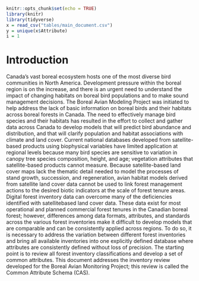 ```r
knitr::opts_chunk$set(echo = TRUE)
library(knitr)
library(tidyverse)
x = read_csv("tables/main_document.csv")
y = unique(x$Attribute)
i = 1
```

# Introduction {#intro}

Canada's vast boreal ecosystem hosts one of the most diverse bird communities in North
America. Development pressure within the boreal region is on the increase, and there is an
urgent need to understand the impact of changing habitats on boreal bird populations and to
make sound management decisions. The Boreal Avian Modeling Project was initiated to help
address the lack of basic information on boreal birds and their habitats across boreal forests in
Canada. The need to effectively manage bird species and their habitats has resulted in the
effort to collect and gather data across Canada to develop models that will predict bird
abundance and distribution, and that will clarify population and habitat associations with climate
and land cover.
Current national databases developed from satellite-based products using biophysical variables
have limited application at regional levels because many bird species are sensitive to variation
in canopy tree species composition, height, and age; vegetation attributes that satellite-based
products cannot measure. Because satellite-based land cover maps lack the thematic detail
needed to model the processes of stand growth, succession, and regeneration, avian habitat
models derived from satellite land cover data cannot be used to link forest management actions
to the desired biotic indicators at the scale of forest tenure areas.
Digital forest inventory data can overcome many of the deficiencies identified with satellitebased
land cover data. These data exist for most operational and planned commercial forest
tenures in the Canadian boreal forest; however, differences among data formats, attributes, and
standards across the various forest inventories make it difficult to develop models that are
comparable and can be consistently applied across regions. To do so, it is necessary to address
the variation between different forest inventories and bring all available inventories into one
explicitly defined database where attributes are consistently defined without loss of precision.
The starting point is to review all forest inventory classifications and develop a set of common
attributes. This document addresses the inventory review developed for the Boreal Avian
Monitoring Project; this review is called the Common Attribute Schema (CAS).
